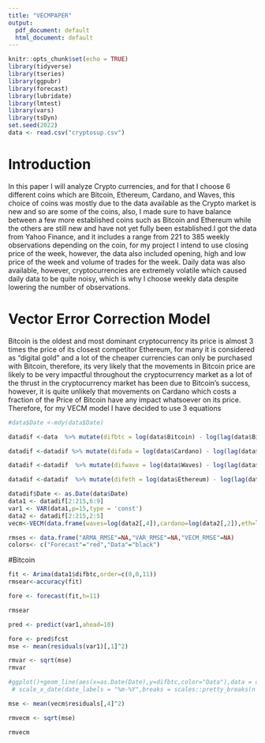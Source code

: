 ```yaml
---
title: "VECMPAPER"
output:
  pdf_document: default
  html_document: default
---
```



```r
knitr::opts_chunk$set(echo = TRUE)
library(tidyverse)
library(tseries)
library(ggpubr)
library(forecast)
library(lubridate)
library(lmtest)
library(vars)
library(tsDyn)
set.seed(2022)
data <- read.csv("cryptosup.csv")

```



# Introduction

In this paper I will analyze Crypto currencies, and for that I choose 6 different coins which are Bitcoin, Ethereum, Cardano, and Waves, this choice of coins was mostly due to the data available as the Crypto market is new and so are some of the coins, also, I made sure to have balance between a few more established coins such as Bitcoin and Ethereum while the others are still new and have not yet fully been established.I got the data from Yahoo Finance, and it includes a range from 221 to 385 weekly observations depending on the coin, for my project I intend to use closing price of the week, however, the data also included opening, high and low price of the week and volume of trades for the week. Daily data was also available, however, cryptocurrencies are extremely volatile which caused daily data to be quite noisy, which is why I choose weekly data despite lowering the number of observations.


# Vector Error Correction Model

Bitcoin is the oldest and most dominant cryptocurrency its price is almost 3 times the price of its closest competitor Ethereum, for many it is considered as "digital gold" and a lot of the cheaper currencies can only be purchased with Bitcoin, therefore, its very likely that the movements in Bitcoin price are likely to be very impactful throughout the cryptocurrency market as a lot of the thrust in the cryptocurrency market has been due to Bitcoin's success, however, it is quite unlikely that movements on Cardano which costs a fraction of the Price of Bitcoin have any impact whatsoever on its price. Therefore, for my VECM model I have decided to use 3 equations 







```r


#data$Date <-mdy(data$Date)

datadif <-data  %>% mutate(difbtc = log(data$Bitcoin) - log(lag(data$Bitcoin)))

datadif <-datadif %>% mutate(difada = log(data$Cardano) - log(lag(data$Cardano)))

datadif <-datadif  %>% mutate(difwave = log(data$Waves) - log(lag(data$Waves)))

datadif <-datadif  %>% mutate(difeth = log(data$Ethereum) - log(lag(data$Ethereum)))

datadif$Date <- as.Date(data$Date)
data1 <- datadif[2:215,6:9]
var1 <- VAR(data1,p=15,type = 'const')
data2 <- datadif[2:215,2:5]
vecm<-VECM(data.frame(waves=log(data2[,4]),cardano=log(data2[,2]),eth=log(data2[,3]),btc=log(data2[,1])), lag=25, estim="ML",r=3)

rmses <- data.frame("ARMA_RMSE"=NA,"VAR_RMSE"=NA,"VECM_RMSE"=NA)
colors<- c("Forecast"="red","Data"="black")
```



#Bitcoin


```r
fit <- Arima(data1$difbtc,order=c(0,0,11))
rmsear<-accuracy(fit)

fore <- forecast(fit,h=11)

rmsear

```


```r
pred <- predict(var1,ahead=10)

fore <- pred$fcst
mse <- mean(residuals(var1)[,1]^2)

rmvar <- sqrt(mse)
rmvar

#ggplot()+geom_line(aes(x=as.Date(Date),y=difbtc,color="Data"),data = datadif)+
 # scale_x_date(date_labels = "%m-%Y",breaks = scales::pretty_breaks(n = 15))+geom_line(aes(x=as.Date(data[221:230,]$Date),y=fore$difbtc[,1],color='Forecast'),size=0.8,alpha=0.94)+labs(title="VAR forecasts for Bitcoin Period 1",x="Date",subtitle = "RMSE=0.0500",color="Legend",y="Percentage Change")+geom_ribbon(aes(x=as.Date(data[221:230,]$Date),ymax=fore$difbtc[,3],ymin=fore$difbtc[,2]),fill='cyan',alpha=0.3)+scale_color_manual(values=colors)

```

```r
mse <- mean(vecm$residuals[,4]^2)

rmvecm <- sqrt(mse)

rmvecm





```





